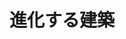 ﻿---
title: "進化する建築"
category: "環境・社会理工学院"
vol: 35
interviewee: "青木 義次 "
url: ""
tags: ["進化","建築","キー"]
pdf: "35-2.pdf"
career: ""
preface: "建築の計画を立てる考え方を調べるために使う、スキーマグラマーという建築の規則性について研究している。"
---
